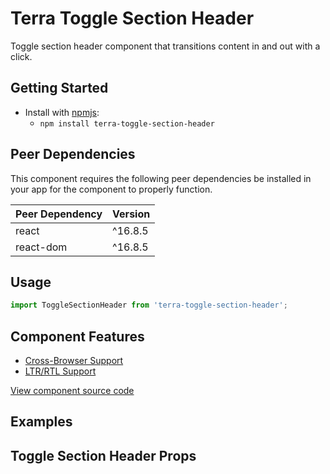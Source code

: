 


<Badge />

# Terra Toggle Section Header

Toggle section header component that transitions content in and out with a click.

## Getting Started

- Install with [npmjs](https://www.npmjs.com):
  - `npm install terra-toggle-section-header`

<!-- AUTO-GENERATED-CONTENT:START Peer Dependencies -->
## Peer Dependencies

This component requires the following peer dependencies be installed in your app for the component to properly function.

| Peer Dependency | Version |
|-|-|
| react | ^16.8.5 |
| react-dom | ^16.8.5 |

<!-- AUTO-GENERATED-CONTENT:END -->

## Usage

```jsx
import ToggleSectionHeader from 'terra-toggle-section-header';
```

## Component Features

 * [Cross-Browser Support](https://github.com/cerner/terra-ui/blob/master/src/terra-dev-site/contributing/ComponentStandards.e.contributing.md#cross-browser-support)
 * [LTR/RTL Support](https://github.com/cerner/terra-ui/blob/master/src/terra-dev-site/contributing/ComponentStandards.e.contributing.md#ltr--rtl-support)

[View component source code](https://github.com/cerner/terra-core/tree/master/packages/terra-toggle-section-header)

## Examples
<DefaultToggleSectionHeader title="Default" />
<AnimatedToggleSectionHeader title="Animated" />
<TransparentToggleSectionHeader title="Transparent" />

## Toggle Section Header Props
<ToggleSectionHeaderPropsTable />
